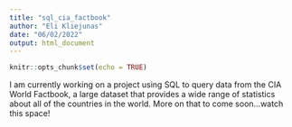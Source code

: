 ```yaml
---
title: "sql_cia_factbook"
author: "Eli Kliejunas"
date: "06/02/2022"
output: html_document
---
```


```r
knitr::opts_chunk$set(echo = TRUE)
```

I am currently working on a project using SQL to query data from the CIA World Factbook, a large dataset that provides a wide range of statistics about all of the countries in the world. More on that to come soon...watch this space!
